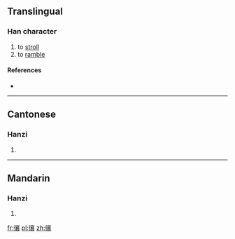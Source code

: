 ==Translingual==

===Han character===
{{Han char|rn=60|rad=彳|as=17|sn=20|four=20232|canj=HOYRV|ids=⿰彳襄}}

# to [[stroll]]
# to [[ramble]]

====References====
* {{Han ref|kx=0372.200|dkj=10287|dj=0699.370|hdz=20851.170|uh=5FC0|ud=24512|bh=F448|bd=62536}}

----

==Cantonese==

===Hanzi===
{{yue-hanzi|jyut=[[soeng1]]|y=seung1}}

# {{defn|lang=yue|sort=彳17}}

----

==Mandarin==

===Hanzi===
{{cmn-hanzi|pin=[[xiāng]] ([[xiang1]])|wg=hsiang<sup>1</sup>}}

# {{defn|lang=cmn|sort=彳17}}

[[fr:忀]]
[[pl:忀]]
[[zh:忀]]